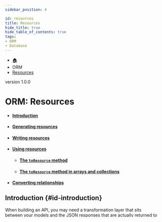 ```yaml
---
sidebar_position: 4

id: resources
title: Resources
hide_title: true
hide_table_of_contents: true
tags:
- ORM
- Database
---
```


<nav aria-label="breadcrumbs">
    <ul class="breadcrumbs">
        <li class="breadcrumbs__item">
            <a class="breadcrumbs__link" href="/">🏠</a>
        </li>
        <li class="breadcrumbs__item">
            <a class="breadcrumbs__link">ORM</a>
        </li>
        <li class="breadcrumbs__item">
            <a class="breadcrumbs__link" href="/docs/orm/resources">Resources</a>
        </li>
    </ul>
</nav>

<span class="badge badge--secondary margin-top-bot">version 1.0.0</span>

# ORM: Resources

- #### [Introduction](#id-introduction)
- #### [Generating resources](#id-generating-resources)
- #### [Writing resources](#id-writing-resources)
- #### [Using resources](#id-using-resources)
    - #### [The `toResource` method](#id-the-to-resource-method)
    - #### [The `toResource` method in arrays and collections](#id-the-to-resource-method-in-arrays-and-collections)
- #### [Converting relationships](#id-converting-relationships)

## Introduction {#id-introduction}

When building an API, you may need a transformation layer that sits between your models and the JSON responses that
are actually returned to your application's users. For example, you may wish to display certain attributes for a
subset of users and not others, or you may wish to always include certain relationships in the JSON representation
of your models. Athenna's resource classes allow you to expressively and easily transform your models and array of
models into JSON.

Of course, you may always convert Athenna models or array of models to JSON using their `toJSON` methods; however,
Athenna resources provide more granular and robust control over the JSON serialization of your models and their
relationships.

## Generating resources {#id-generating-resources}

To generate a resource class, you may use the `make:resource` Artisan command. By default, resources will be placed
in the `app/Resources` directory of your application. Resources extend the [`Resource`](https://github.com/AthennaIO/Database/blob/develop/src/Models/Resource.js)
class:

```shell
node artisan make:resource UserResource
```

## Writing resources {#id-writing-resources}

Before you can use your resource class you will need to set up the static `blueprint` method in your resource class:

```javascript
import { Resource } from '@athenna/database'

export class UserResource extends Resource {
  static blueprint(object) {
    return {
      id: object.id,
      name: object.name,
      email: object.email,
      createdAt: object.createdAt,
      updatedAt: object.updatedAt
    }
  }
}
```

Every resource class defines a static `blueprint` method which returns the record of attributes that should be
converted to JSON when using the `toJson` and `toArray` methods of the `Resource` class.

## Using resources {#id-using-resources}

Once the resource is defined, we can start using the `toJson` method:

```javascript
import { User } from '#app/Models/User'
import { UserResource } from '#app/Resources/UserResource'

const user = await User.find()
const json = UserResource.toJson(user)
```

You can also use the `toArray` method to convert arrays of objects:

```javascript
const users = await User.findMany()
const json = UserResource.toArray(users)
```

If the data mapped in your static `blueprint` method has not been found in the object, it will be removed from the
resource:

```javascript
const user = await User.query().select('id', 'name').find()
const json = UserResource.toJson(user) // { id: 1, name: 'Valmir Barbosa' }
```

If the value is present in your object, but its values is `null`, it will be set in your object resource. Only the
`undefined` values will be removed from your resources:

```javascript
const user = await User.query().select('id', 'name', 'deletedAt').find()

user.testing = undefined

const json = UserResource.toJson(user)
// { id: 1, name: 'Valmir Barbosa', deletedAt: null }
```

:::tip
You are not limited to use resource classes only with models. You can use any type of object with the resources:

```javascript
const objects = [{
    name: 'Valmir Barbosa',
    email: 'valmirphp@gmail.com'
}]

const json = UserResource.toArray(objects)
// [{ name: 'Valmir Barbosa', email: 'valmirphp@gmail.com' }]
```

The serialization of your resources will always depend on your business logic and creativity.
:::

### The `toResource` method {#id-the-to-resource-method}

The `toResource` method will always be available in your models. By default, it will execute the `toJSON` method, but
we recommend you to implement your `toResource` method to make use of your `Resource` class. Let's see in the above
example how to do it with the `User` model:

```javascript
import { Model } from '@athenna/database'
import { UserResource } from '#app/Resources/UserResource'

export class User extends Model {
  toResource() {
    return UserResource.toJson(this)
  }

  /*...*/
}
```

Now you can easily convert your `User` model to a resource by calling the `toResource` method:

```javascript
const user = await User.find()
const json = user.toResource()
```

### The `toResource` method in arrays and collections {#id-the-to-resource-method-in-arrays-and-collections}

Athenna has extended the prototype of the JavaScript `Array` class to have the `toResource` method. This method
will always call the `toResource` method of each item in your array if it exists:

```javascript
const users = await User.findMany()
const json = users.toResource()
```

You can also use the `toResource` method when using Athenna collections:

```javascript
const usersCollection = await User.collection()
const json = usersCollection.toResource()
```

If you are using a different object that doesn't have the `toResource` method, the itens in the array will not be
changed, basically, nothing will happen:

```javascript
const objects = [{/*....*/}]
const theSameArray = objects.toResource()
```

## Converting relationships {#id-converting-relationships}

If you would like to include related resources in your json, you may load them first in the object that your resource's
static `blueprint` method will use to build your json. In this example, we will use the `PostResource` resource's
static `toArray` method to add the user's blog posts to the resource:

```javascript
import { Resource } from '@athenna/database'
import { PostResource } from '#app/Resources/PostResource'

export class UserResource extends Resource {
  static blueprint(object) {
    return {
      id: object.id,
      name: object.name,
      email: object.email,
      posts: PostResource.toArray(object.posts),
      createdAt: object.createdAt,
      updatedAt: object.updatedAt
    }
  }
}
```

Now we can simply use it this way:

```javascript
const user = await User.query().with('posts').find()
const json = user.toResource()
```

:::warning
If you don't load your relationships before calling your resource class, it will be set as `null` in the json when
using the `toJson` method and set as an empty array when using the `toArray` method:

```javascript
// User without blog posts loaded
const user = await User.query()
    .select('id', 'name', 'email')
    .find()

const json = user.toResource()
// { id: 1, name: 'Valmir Barbosa', email: 'valmirphp@gmail.com', posts: [] }
```
:::


